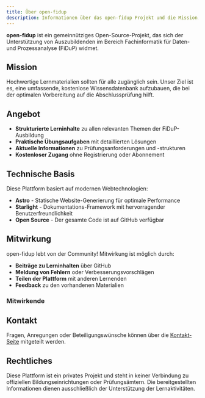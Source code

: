 ```yaml
---
title: Über open-fidup
description: Informationen über das open-fidup Projekt und die Mission, Lernenden bei der FiDuP-Prüfungsvorbereitung zu helfen.
---
```



**open-fidup** ist ein gemeinnütziges Open-Source-Projekt, das sich der Unterstützung von Auszubildenden im Bereich Fachinformatik für Daten- und Prozessanalyse (FiDuP) widmet.

## Mission

Hochwertige Lernmaterialien sollten für alle zugänglich sein. Unser Ziel ist es, eine umfassende, kostenlose Wissensdatenbank aufzubauen, die bei der optimalen Vorbereitung auf die Abschlussprüfung hilft.

## Angebot

- **Strukturierte Lerninhalte** zu allen relevanten Themen der FiDuP-Ausbildung
- **Praktische Übungsaufgaben** mit detaillierten Lösungen
- **Aktuelle Informationen** zu Prüfungsanforderungen und -strukturen
- **Kostenloser Zugang** ohne Registrierung oder Abonnement

## Technische Basis

Diese Plattform basiert auf modernen Webtechnologien:

- **Astro** - Statische Website-Generierung für optimale Performance
- **Starlight** - Dokumentations-Framework mit hervorragender Benutzerfreundlichkeit
- **Open Source** - Der gesamte Code ist auf GitHub verfügbar

## Mitwirkung

open-fidup lebt von der Community! Mitwirkung ist möglich durch:

- **Beiträge zu Lerninhalten** über GitHub
- **Meldung von Fehlern** oder Verbesserungsvorschlägen
- **Teilen der Plattform** mit anderen Lernenden
- **Feedback** zu den vorhandenen Materialien

### Mitwirkende

<ContributorList githubRepo="t128n/fidup" />

## Kontakt

Fragen, Anregungen oder Beteiligungswünsche können über die [Kontakt-Seite](/kontakt) mitgeteilt werden.

## Rechtliches

Diese Plattform ist ein privates Projekt und steht in keiner Verbindung zu offiziellen Bildungseinrichtungen oder Prüfungsämtern. Die bereitgestellten Informationen dienen ausschließlich der Unterstützung der Lernaktivitäten.